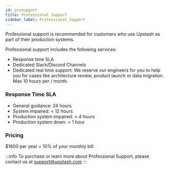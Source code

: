 ```yaml
---
id: prosupport
title: Professional Support
sidebar_label: Professional Support
---
```


Professional support is recommended for customers who use Upstash as part of their production systems.

Professional support includes the following services:
- Response time SLA
- Dedicated Slack/Discord Channels
- Dedicated real time support: We reserve our engineers  for you to help you for cases like architecture review, product launch or data migration. Max 10 hours per / month. 


### Response Time SLA
- General guidance: 24 hours
- System impaired: < 12 hours
- Production system impaired: < 4 hours
- Production system down: < 1 hour


### Pricing

$1600 per year + 10% of your monthly bill

:::info
To purchase or learn more about Professional Support, please contact us at support@upstash.com
:::
